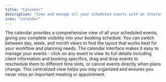 ```yaml
---
title: "Calendar"
description: "View and manage all your scheduled events with an interactive calendar interface that provides complete visibility into your booking schedule with day, week, and month views."
icon: "calendar"
---
```


The calendar provides a comprehensive view of all your scheduled events, giving you complete visibility into your booking schedule. You can switch between day, week, and month views to find the layout that works best for your workflow and planning needs. The calendar interface makes it easy to manage your events - click on any event to view its full details including client information and booking specifics, drag and drop events to reschedule them to different time slots, or cancel events directly when plans change. This centralized view helps you stay organized and ensures you never miss an important meeting or appointment.

